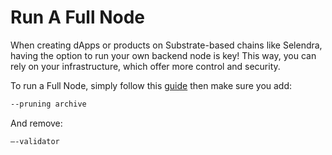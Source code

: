 # Run A Full Node

When creating dApps or products on Substrate-based chains like Selendra, having the option to run your own backend node is key! This way, you can rely on your infrastructure, which offer more control and security.

To run a Full Node, simply follow this [guide](/documents/maintain/fullnode/docker) then make sure you add:

```bash
--pruning archive
```

And remove:

```bash
—-validator
```
